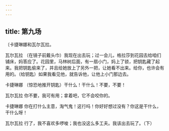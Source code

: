 ```yaml
---
---
---
```

title: 第九场
---




〔卡捷琳娜和瓦尔瓦拉。





瓦尔瓦拉 （在镜子前戴头巾）我现在出去玩；过一会儿，格拉莎到花园去给咱们铺床，妈答应了。花园里，马林树后面，有一扇小门，妈上了锁，把钥匙藏了起来。我把钥匙偷来了，并且给她放上了另外一把，让她看不出来。给你，也许会有用的。（给钥匙）如果我看见他，就告诉他，让他上小门那边去。

卡捷琳娜 （惊恐地推开钥匙）干什么！干什么！不要，不要！

瓦尔瓦拉 你不要，我可有用；拿着吧，它不会咬你的。

卡捷琳娜 你在打什么主意，淘气鬼！这行吗！你好好想过没有？你这是干什么，干什么呀！

瓦尔瓦拉 行了，我不喜欢多啰唆；我也没这么多工夫。我该出去玩了。（下）